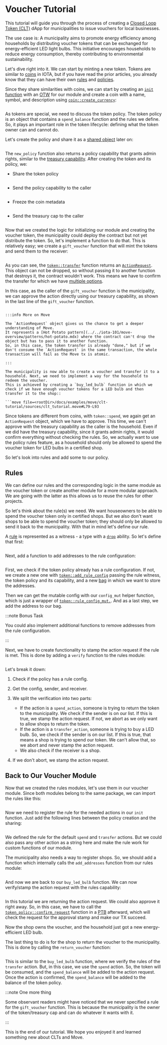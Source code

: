 # Voucher Tutorial

This tutorial will guide you through the process of creating a [Closed Loop Token (CLT)](../closed-loop-token.mdx) dApp for municipalities to issue vouchers for local businesses.

The use case is:
A municipality aims to promote energy efficiency among households by distributing voucher tokens that can be exchanged for energy-efficient LED light bulbs. This initiative encourages households to reduce energy consumption, thereby contributing to environmental sustainability. 

Let's dive right into it. We can start by minting a new token. Tokens are similar to [coins](../coin.mdx) in IOTA, but if you have read the prior articles, you already know that they can have their own [rules](rules.mdx) and [policies](token-policy.mdx).

Since they share similarities with coins, we can start by creating an [`init` function](../../iota-101/move-overview/init.mdx) with an [OTW](../../iota-101/move-overview/one-time-witness.mdx) for our module and create a coin with a name, symbol, and description using [`coin::create_currency`](../../../references/framework/iota-framework/coin.mdx#function-create_currency):

```move file=<rootDir>/docs/examples/move/clt-tutorial/sources/clt_tutorial.move#L24-L33
```

As tokens are special, we need to discuss the token policy. The token policy is an object that contains a `spend_balance` function and the rules we define.
So, it plays an important role in the token lifecycle: defining what the token owner can and cannot do.

Let's create the policy and share it as a [shared object](../../iota-101/objects/shared-owned.mdx#shared-objects) later on:


```move file=<rootDir>/docs/examples/move/clt-tutorial/sources/clt_tutorial.move#L35
```

The `new_policy` function also returns a policy capability that grants admin rights, similar to the [treasury capability](../../../references/framework/iota-framework/coin.mdx#resource-treasurycap).
After creating the token and its policy, we:
- Share the token policy
```move file=<rootDir>/docs/examples/move/clt-tutorial/sources/clt_tutorial.move#L41
```
- Send the policy capability to the caller
```move file=<rootDir>/docs/examples/move/clt-tutorial/sources/clt_tutorial.move#L42
```
- Freeze the coin metadata
```move file=<rootDir>/docs/examples/move/clt-tutorial/sources/clt_tutorial.move#L43
```
- Send the treasury cap to the caller
```move file=<rootDir>/docs/examples/move/clt-tutorial/sources/clt_tutorial.move#L44
```

Now that we created the logic for initializing our module and creating the voucher token, the municipality could deploy the contract but not yet distribute the token. So, let's implement a function to do that.
This is relatively easy; we create a `gift_voucher` function that will mint the tokens and send them to the receiver:

```move file=<rootDir>/docs/examples/move/clt-tutorial/sources/clt_tutorial.move#L65-L75
```

As you can see, the [`token::transfer`](../../../references/framework/iota-framework/token.mdx#function-transfer) function returns an [`ActionRequest`](../../../references/framework/iota-framework/token.mdx#struct-actionrequest). This object can not be dropped, so without passing it to another function that destroys it, the contract wouldn't work.
This means we have to confirm the transfer for which we have [multiple options](./action-request.mdx#approving-actions).

In this case, as the caller of the `gift_voucher` function is the municipality, we can approve the action directly using our treasury capability, as shown in the last line of the `gift_voucher` function.

```move file=<rootDir>/docs/examples/move/clt-tutorial/sources/clt_tutorial.move#L74

:::info More on Move 

The `ActionRequest` object gives us the chance to get a deeper understanding of Move. 
It represents a [Hot Potato pattern](../../iota-101/move-overview/patterns/hot-potato.mdx) where the contract can't drop the object but has to pass it to another function.
So, in this case, the token transfer is already "done," but if we don't consume the `ActionRequest` in the same transaction, the whole transaction will fail as the Move tx is atomic.

:::

The municipality is now able to create a voucher and transfer it to a household. Next, we need to implement a way for the household to redeem the voucher.
This is achieved by creating a `buy_led_bulb` function in which we check if we have enough voucher tokens for a LED bulb and then transfer it to the shop:: 

```move file=<rootDir>/docs/examples/move/clt-tutorial/sources/clt_tutorial.move#L79-L93
```


Since tokens are different from coins, with `token::spend`, we again get an `ActionRequest` object, which we have to approve.
This time, we can't approve with the treasury capability as the caller is the household. Even if we did have the treasury capability, since it grants admin rights, it would confirm everything without checking the rules. So, we actually want to use the policy rules feature, as a household should only be allowed to spend the voucher token for LED bulbs in a certified shop.

So let's look into rules and add some to our policy.

## Rules

We can define our rules and the corresponding logic in the same module as the voucher token or create another module for a more modular approach.
We are going with the latter as this allows us to reuse the rules for other projects.

So let's think about the rule(s) we need. We want houseowners to be able to spend the voucher token only in certified shops.
But we also don't want shops to be able to spend the voucher token; they should only be allowed to send it back to the municipality.
With that in mind let's define our rule.

A [rule](rules.mdx#rule-structure) is represented as a witness - a type with a [`drop`](../../iota-101/move-overview/structs-and-abilities/drop.mdx) ability. So let's define that first:

```move file=<rootDir>/docs/examples/move/clt-tutorial/sources/rules.move#L24
```

Next, add a function to add addresses to the rule configuration:

```move file=<rootDir>/docs/examples/move/clt-tutorial/sources/rules.move#L61-L75
```

First, we check if the token policy already has a rule configuration. If not, we create a new one with [`token::add_rule_config`](../../../references/framework/iota-framework/token.mdx#function-add_rule_config)
passing the rule witness, the token policy and its capability, and a new [bag](../../../references/framework/iota-framework/bag.mdx) in which we want to store the addresses.

Then we can get the mutable config with our `config_mut` helper function, which is just a wrapper of [`token::rule_config_mut.`](../../../references/framework/iota-framework/token.mdx#function-rule_config_mut).
And as a last step, we add the address to our bag.

:::note Bonus Task

You could also implement additional functions to remove addresses from the rule configuration.

:::

Next, we have to create functionality to stamp the action request if the rule is met. This is done by adding a `verify` function to the rules module:

```move file=<rootDir>/docs/examples/move/clt-tutorial/sources/rules.move#L32-L56
```

Let's break it down:

1) Check if the policy has a rule config.
2) Get the config, sender, and receiver.
3) We split the verification into two parts: 
    - If the action is a `spend_action`, someone is trying to return the token to the municipality. We check if the sender is on our list. If this is true, we stamp the action request. If not, we abort as we only want to allow shops to return the token.
    - If the action is a `transfer_action`, someone is trying to buy a LED bulb. So, we check if the sender is on our list. If this is true, that means a shop is trying to spend our token. We can't allow that, so we abort and never stamp the action request.
    - We also check if the receiver is a shop.

4) If we don't abort, we stamp the action request.

## Back to Our Voucher Module

Now that we created the rules modules, let's use them in our voucher module.
Since both modules belong to the same package, we can import the rules like this:

```move file=<rootDir>/docs/examples/move/clt-tutorial/sources/clt_tutorial.move#L6
```

Now we need to register the rule for the needed actions in our `init` function. Just add the following lines between the policy creation and the sharing:

```move file=<rootDir>/docs/examples/move/clt-tutorial/sources/clt_tutorial.move#L38-L39
```

We defined the rule for the default `spend` and `transfer` actions. 
But we could also pass any other action as a string here and make the rule work for custom functions of our module.

The municipality also needs a way to register shops. So, we should add a function which internally calls the `add_addresses` function from our rules module:

```move file=<rootDir>/docs/examples/move/clt-tutorial/sources/clt_tutorial.move#L48-L55
```

And now we are back to our `buy_led_bulb` function. We can now verify/stamp the action request with the rules capability:

```move file=<rootDir>/docs/examples/move/clt-tutorial/sources/clt_tutorial.move#L90
```

In this tutorial we are returning the action request. We could also approve it right away. 
So, in this case, we have to call the [`token_policy::confirm_request`](../../../references/framework/iota-framework/token.mdx#function-confirm_request) function in a [PTB](../../iota-101/transactions/ptb/programmable-transaction-blocks-overview.mdx) afterward, which will check the request for the approval stamp and make our TX succeed.

Now the shop owns the voucher, and the household just got a new energy-efficient LED bulb.

The last thing to do is for the shop to return the voucher to the municipality. This is done by calling the `return_voucher` function:

```move file=<rootDir>/docs/examples/move/clt-tutorial/sources/clt_tutorial.move#L97-L107
```

This is similar to the `buy_led_bulb` function, where we verify the rules of the `transfer` action. But, in this case, we use the `spend` action.
So, the token will be consumed, and the `spend_balance` will be added to the action request. Once the action is confirmed, the `spend_balance` will be added to the balance of the token policy.

:::note One more thing

Some observant readers might have noticed that we never specified a rule for the `gift_voucher` function. This is because the municipality is the owner of the token/treasury cap and can do whatever it wants with it.

:::

This is the end of our tutorial. We hope you enjoyed it and learned something new about CLTs and Move.

